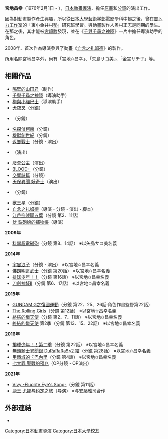{{Japanese|japanese= 宮地 昌幸|kana= みやじ まさゆき|romaji= Miyaji Masayuki}}
'''宮地昌幸'''（1976年2月1日 - ），[[日本|日本]][[動畫|動畫]][[導演|導演]]、擔任[[原畫|原畫]]和[[分鏡|分鏡]]的演出工作。

因為對動畫製作產生興趣，所以從[[日本大學|日本大學藝術学部]]電影學科中輟之後，曾在[[吉卜力工作室|吉卜力工作室]]的「東小金井村塾」研究班學習。與動畫製作人奥村正志是同期的學生。在那之後，其才能被[[宮崎駿|宮崎駿]]發現，並在《[[千與千尋|千與千尋之神隱]]》一片中擔任導演助手的角色。

2008年、首次作為導演參與了動畫《[[亡念之扎姆德|亡念之扎姆德]]》的製作。

所用名除宮地昌幸外，尚有「宮地✩昌幸」、「矢島サコ美」、「金宮サチ子」等。

==相關作品==
*[[隔壁的山田君|隔壁的山田君]]（制作）
*[[千與千尋|千與千尋之神隱]]（導演助手）
*[[梅與小貓巴士|梅與小貓巴士]]（導演助手）
*[[犬夜叉|犬夜叉]]（分鏡）
*{{lang|ja|[[幕末機関説_いろはにほへと|幕末機関説 いろはにほへと]]}}（分鏡）
*[[名探偵柯南|名探偵柯南]]（分鏡）
*[[機獸創世紀|機獸創世紀]]（分鏡）
*[[返鄉戰士|返鄉戰士]]（分鏡・演出）
*{{lang|ja|[[激闘!クラッシュギアTURBO|激闘!クラッシュギアTURBO]]}}（演出）
*[[廢棄公主|廢棄公主]]（演出）
*[[BLOOD+|BLOOD+]]（分鏡）
*[[交響詩篇|交響詩篇]]（分鏡）
*[[天保異聞_妖奇士|天保異聞 妖奇士]]（演出）
*{{lang|ja|[[絢爛舞踏祭|絢爛舞踏祭 ザ・マーズ・デイブレイク]]}}（分鏡）
*[[獸王星|獸王星]]（分鏡）
*[[亡念之扎姆德|亡念之扎姆德]]（導演・分鏡・演出・脚本）
*[[江戶盜賊團五葉|江戶盜賊團五葉]]（分鏡 第2、11話）
*[[伏_鉄砲娘的捕物帳|伏 鉄砲娘的捕物帳]]（導演）
'''2009年'''
*[[科學超電磁砲|科學超電磁砲]]（分鏡 第8、14話） ※以矢島サコ美名義
'''2014年'''
*[[宇宙浪子|宇宙浪子]]（分鏡・演出） ※以宮地✩昌幸名義
*[[武士弗拉明戈|佛朗明哥武士]]（分鏡 第20話） ※以宮地✩昌幸名義
*[[排球少年！！|排球少年！！]]（分鏡 第16話） ※以宮地✩昌幸名義
*[[刀劍神域|刀劍神域II]]（分鏡 第6、17話） ※以宮地✩昌幸名義
'''2015年'''
*[[GUNDAM_G之復國運動|GUNDAM G之復國運動]]（分鏡 第22、25、26話·角色作畫監督第22話）
*[[The_Rolling_Girls|The Rolling Girls]]（分鏡 第12話） ※以宮地✩昌幸名義
*[[終結的熾天使|終結的熾天使]]（分鏡 第2、7、11話） ※以宮地✩昌幸名義
*[[終結的熾天使|終結的熾天使]] 第2季（分鏡 第13、15、22話） ※以宮地✩昌幸名義
'''2016年'''
*[[排球少年！！|排球少年！！第二季]]（分鏡 第22話） ※以宮地✩昌幸名義
*[[無頭騎士異聞錄_DuRaRaRa!!|無頭騎士異聞錄 DuRaRaRa!!×2 結]]（分鏡 第28話） ※以宮地✩昌幸名義
*[[甲鐵城的卡巴內里|甲鐵城的卡巴內里]]（分鏡 第4話） ※以宮地✩昌幸名義	
*[[七大罪_(漫畫)|七大罪 聖戰的預兆]]（OP分鏡・OP演出）
'''2021年'''
*[[Vivy_-Fluorite_Eye's_Song-|Vivy -Fluorite Eye's Song-]]（分鏡 第11話）
*[[鹿王_(小說)|鹿王 尤娜与约定之旅]]（导演） ※与[[安藤雅司|安藤雅司]]合作

== 外部連結 ==
* {{Twitter|miyajijii}}

{{DEFAULTSORT:Miyaji Masayuki}}
[[Category:日本動畫導演|Category:日本動畫導演]]
[[Category:日本大學校友|Category:日本大學校友]]